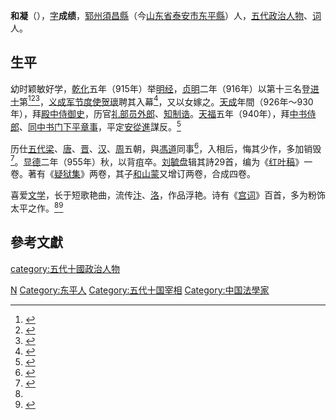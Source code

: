 '''和凝'''（{{bd|898年||955年||H和}}），[[表字|字]]'''成绩'''，[[郓州|郓州]][[須昌縣|須昌縣]]（今[[山东省|山东省]][[泰安市|泰安市]][[东平縣|东平縣]]）人，[[五代|五代]][[政治人物|政治人物]]、[[詞_(文學)|词]]人。
==生平==
幼时颖敏好学，[[乾化|乾化]]五年（915年）举[[明经|明经]]，[[貞明_(後梁)|贞明]]二年（916年）以第十三名登[[进士|进士]]第<ref name="西溪丛语·卷下">{{cite book|title=《[[西溪丛语|西溪丛语]]·卷下》}}</ref><ref name="渑水燕谈录·卷七">{{cite book|title=《[[渑水燕谈录|渑水燕谈录]]·卷七》|author=[[王闢之|王闢之]] }}</ref><ref name="何氏语林·卷二四">{{cite book|title=《[[何氏语林|何氏语林]]·卷二四》|author=[[何良俊|何良俊]] }}</ref>，[[义成军节度使|义成军节度使]][[贺瓌|贺瓌]]聘其入幕<ref name="册府元龟·幕府部·辟署四">{{cite book|title=《[[册府元龟|册府元龟]]·幕府部·辟署四》|author=[[王欽若|王欽若]]、[[楊億|楊億]] }}</ref>，又以女嫁之。[[天成_(後唐)|天成]]年間（926年～930年），拜[[殿中侍御史|殿中侍御史]]，历官[[礼部员外郎|礼部员外郎]]、[[知制诰|知制诰]]。[[天福_(后晋)|天福]]五年（940年），拜[[中书侍郎|中书侍郎]]、[[同中书门下平章事|同中书门下平章事]]，平定[[安從進|安從進]]謀反。<ref name="旧五代史·和凝传">{{cite book|title=《[[旧五代史|旧五代史]]·和凝传》|author=[[薛居正|薛居正]]等 }}</ref>

历仕[[五代|五代]][[後梁|梁]]、[[後唐|唐]]、[[後晉|晋]]、[[後漢|汉]]、[[後周|周]]五朝，與[[馮道|馮道]]同事<ref name="歸田錄">{{cite book|title=《[[歸田錄|歸田錄]]》|author=[[歐陽脩|歐陽脩]]}}</ref>，入相后，悔其少作，多加销毁<ref name="北梦琐言">{{cite book|title=《[[北梦琐言|北梦琐言]]》|author=[[孫光憲|孫光憲]] }}</ref>。[[显德|显德]]二年（955年）秋，以背疽卒。[[刘毓盘_(五代)|刘毓盘]]辑其詩29首，编为《[[红叶稿|红叶稿]]》一卷。著有《[[疑狱集|疑狱集]]》两卷，其子[[和山蒙|和山蒙]]又增订两卷，合成四卷。

喜爱[[文学|文学]]，长于短歌艳曲，流传[[汴京|汴]]、[[洛陽|洛]]，作品浮艳。诗有《[[宫词|宫词]]》百首，多为粉饰太平之作。<ref name="旧五代史·和凝传"/><ref name="古今词话">{{cite book|title=《[[古今词话|古今词话]]》}}</ref>

==參考文獻==
{{reflist|2}}
{{五代宰相}}
{{DEFAULTSORT:H}}
[[Category:和姓|N]]
[[Category:东平人|Category:东平人]]
[[category:五代十國政治人物|category:五代十國政治人物]]
[[Category:五代十国宰相|Category:五代十国宰相]]
[[Category:中国法學家|Category:中国法學家]]